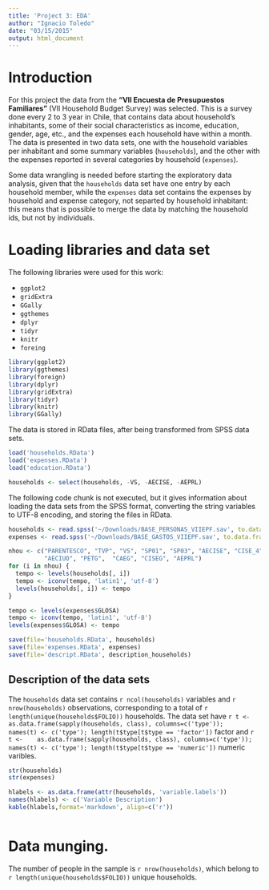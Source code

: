 ```yaml
---
title: 'Project 3: EDA'
author: "Ignacio Toledo"
date: "03/15/2015"
output: html_document
---
```


# Introduction

For this project the data from the **"VII Encuesta de Presupuestos Familiares"**
(VII Household Budget Survey) was selected. This is a survey done every 2 to 3
year in Chile, that contains data about household's inhabitants, some of their
social characteristics as income, education, gender, age, etc., and the expenses
each household have within a month. The data is presented in two data sets, one
with the household variables per inhabitant and some summary variables 
(`households`), and the other with the expenses reported in several categories
by household (`expenses`).

Some data wrangling is needed before starting the exploratory data analysis, 
given that the `households` data set have one entry by each household member, 
while the `expenses` data set contains the expenses by household and expense
category, not separted by household inhabitant: this means that is possible to 
merge the data by matching the household ids, but not by individuals.

# Loading libraries and data set

The following libraries were used for this work:

* `ggplot2`
* `gridExtra`
* `GGally`
* `ggthemes`
* `dplyr`
* `tidyr`
* `knitr`
* `foreing`

```r
library(ggplot2)
library(ggthemes)
library(foreign)
library(dplyr)
library(gridExtra)
library(tidyr)
library(knitr)
library(GGally)
```

The data is stored in RData files, after being transformed from SPSS data sets.

```r
load('households.RData')
load('expenses.RData')
load('education.RData')

households <- select(households, -VS, -AECISE, -AEPRL)
```


The following code chunk is not executed, but it gives information about loading
the data sets from the SPSS format, converting the string variables to UTF-8 
encoding, and storing the files in RData.

```r
households <- read.spss('~/Downloads/BASE_PERSONAS_VIIEPF.sav', to.data.frame=T)
expenses <- read.spss('~/Downloads/BASE_GASTOS_VIIEPF.sav', to.data.frame=T)

nhou <- c("PARENTESCO", "TVP", "VS", "SP01", "SP03", "AECISE", "CISE_4", 
          "AECIUO", "PETG",  "CAEG", "CISEG", "AEPRL")
for (i in nhou) {
  tempo <- levels(households[, i])
  tempo <- iconv(tempo, 'latin1', 'utf-8')
  levels(households[, i]) <- tempo
}

tempo <- levels(expenses$GLOSA)
tempo <- iconv(tempo, 'latin1', 'utf-8')
levels(expenses$GLOSA) <- tempo

save(file='households.RData', households)
save(file='expenses.RData', expenses)
save(file='descript.RData', description_households)
```

## Description of the data sets

The `households` data set contains `r ncol(households)` variables and 
`r nrow(households)` observations, corresponding to a total of 
`r length(unique(households$FOLIO))` households. The data set have
`r t <- 
  as.data.frame(sapply(households, class), columns=c('type')); 
  names(t) <- c('type'); length(t$type[t$type == 'factor'])` factor and 
`r t <- 
  as.data.frame(sapply(households, class), columns=c('type')); 
  names(t) <- c('type'); length(t$type[t$type == 'numeric'])` numeric varibles.

```r
str(households)
str(expenses)
```

```r
hlabels <- as.data.frame(attr(households, 'variable.labels'))
names(hlabels) <- c('Variable Description')
kable(hlabels,format='markdown', align=c('r'))
```

```r

```

# Data munging.

The number of people in the sample is `r nrow(households)`, which belong to 
`r length(unique(households$FOLIO))` unique households.

```r


```
